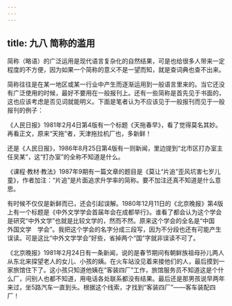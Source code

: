 ```yaml
---
---
---
```

title: 九八 简称的滥用
---






简称（略语）的广泛运用是现代语言复杂化的自然结果，可是也给很多人带来一定程度的不方便，因为如果一个简称的意义不是一望而知，就是查词典也查不出来。

简称往往是在某一地区或某一行业中产生而逐渐运用到一般语言里来的。当它还没有广泛使用的时候，最好不要用在一般报刊上。还有一些简称是首先见于书面的，这也应该考虑是否见词就能明义。下面是笔者认为不应该见于一般报刊而见于一般报刊的例子：



《人民日报》1981年2月4日第4版有一个标题《天拖春早》，看了觉得莫名其妙。再看正文，原来“天拖”者，天津拖拉机厂也，多新鲜！

还是《人民日报》，1986年8月25日第4版有一则新闻，里边提到“北市区打办室主任吴某”，这“打办室”的全称不知道是什么。

《课程·教材·教法》1987年9期有一篇文章的题目是《莫让“片追”歪风坑害七岁儿童》，作者加注：“片追”是片面追求升学率的简称。要不加注还真不知道是什么意思。

有时候不仅仅是新鲜而已，还会引起误解。1980年12月11日的《北京晚报》第4版上有一个标题是《中外文学学会首届年会在成都举行》。谁看了都会认为这个学会是研究“中外文学”也就是比较文学的，然而不然。原来这个学会的全名是“中国　外国文学　学会”。我把这个学会的名字分成三段写，因为不分段也还有可能产生误读。可是这比“中外文学学会”好些，省掉两个“国”字就非误读不可了。

《北京晚报》1981年2月24日有一条新闻，说的是春节期间有朝鲜族祖母孙儿两人从东北来探望老人的女儿、小孩的姨。在火车站没见着来接他们的人，最后摸到一家旅馆住下了。这小孩只知道他姨在“客装四厂”工作，旅馆服务员不知道这是个什么厂，问别人也都不知道，用电话各处联系都没有结果。最后还是那男孩说早两年来过，坐5路汽车一直到头。根据这个线索，才找到“客装四厂”——客车装配四厂！